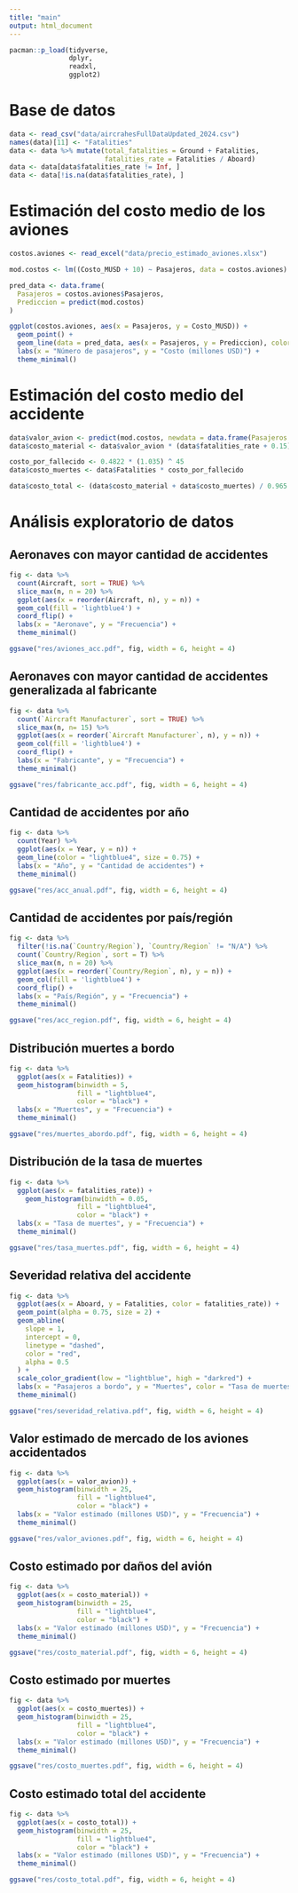```yaml
---
title: "main"
output: html_document
---
```



```r
pacman::p_load(tidyverse, 
               dplyr, 
               readxl, 
               ggplot2)
```

# Base de datos
```r
data <- read_csv("data/aircrahesFullDataUpdated_2024.csv")
names(data)[11] <- "Fatalities"
data <- data %>% mutate(total_fatalities = Ground + Fatalities,
                        fatalities_rate = Fatalities / Aboard)
data <- data[data$fatalities_rate != Inf, ]
data <- data[!is.na(data$fatalities_rate), ]
```

# Estimación del costo medio de los aviones
```r
costos.aviones <- read_excel("data/precio_estimado_aviones.xlsx")

mod.costos <- lm((Costo_MUSD + 10) ~ Pasajeros, data = costos.aviones) 

pred_data <- data.frame(
  Pasajeros = costos.aviones$Pasajeros,
  Prediccion = predict(mod.costos)
)

ggplot(costos.aviones, aes(x = Pasajeros, y = Costo_MUSD)) +
  geom_point() +
  geom_line(data = pred_data, aes(x = Pasajeros, y = Prediccion), color = "firebrick2", size = 1) +
  labs(x = "Número de pasajeros", y = "Costo (millones USD)") +
  theme_minimal()
```

# Estimación del costo medio del accidente
```r
data$valor_avion <- predict(mod.costos, newdata = data.frame(Pasajeros = data$Aboard))
data$costo_material <- data$valor_avion * (data$fatalities_rate + 0.15) / 1.15

costo_por_fallecido <- 0.4822 * (1.035) ^ 45
data$costo_muertes <- data$Fatalities * costo_por_fallecido

data$costo_total <- (data$costo_material + data$costo_muertes) / 0.965
```

# Análisis exploratorio de datos

## Aeronaves con mayor cantidad de accidentes
```r
fig <- data %>% 
  count(Aircraft, sort = TRUE) %>% 
  slice_max(n, n = 20) %>% 
  ggplot(aes(x = reorder(Aircraft, n), y = n)) +
  geom_col(fill = 'lightblue4') +
  coord_flip() +
  labs(x = "Aeronave", y = "Frecuencia") +
  theme_minimal()

ggsave("res/aviones_acc.pdf", fig, width = 6, height = 4)
```

## Aeronaves con mayor cantidad de accidentes generalizada al fabricante 
```r
fig <- data %>% 
  count(`Aircraft Manufacturer`, sort = TRUE) %>% 
  slice_max(n, n= 15) %>% 
  ggplot(aes(x = reorder(`Aircraft Manufacturer`, n), y = n)) +
  geom_col(fill = 'lightblue4') +
  coord_flip() +
  labs(x = "Fabricante", y = "Frecuencia") +
  theme_minimal()

ggsave("res/fabricante_acc.pdf", fig, width = 6, height = 4)
```

## Cantidad de accidentes por año
```r
fig <- data %>%
  count(Year) %>%
  ggplot(aes(x = Year, y = n)) +
  geom_line(color = "lightblue4", size = 0.75) +
  labs(x = "Año", y = "Cantidad de accidentes") +
  theme_minimal()

ggsave("res/acc_anual.pdf", fig, width = 6, height = 4)
```

## Cantidad de accidentes por país/región
```r
fig <- data %>%
  filter(!is.na(`Country/Region`), `Country/Region` != "N/A") %>%
  count(`Country/Region`, sort = T) %>%
  slice_max(n, n = 20) %>%
  ggplot(aes(x = reorder(`Country/Region`, n), y = n)) +
  geom_col(fill = 'lightblue4') +
  coord_flip() +
  labs(x = "País/Región", y = "Frecuencia") +
  theme_minimal()

ggsave("res/acc_region.pdf", fig, width = 6, height = 4)
```

## Distribución muertes a bordo
```r
fig <- data %>%
  ggplot(aes(x = Fatalities)) +
  geom_histogram(binwidth = 5,
                 fill = "lightblue4",
                 color = "black") +
  labs(x = "Muertes", y = "Frecuencia") +
  theme_minimal()

ggsave("res/muertes_abordo.pdf", fig, width = 6, height = 4)
```

## Distribución de la tasa de muertes
```r
fig <- data %>%
  ggplot(aes(x = fatalities_rate)) +
    geom_histogram(binwidth = 0.05,
                 fill = "lightblue4",
                 color = "black") +
  labs(x = "Tasa de muertes", y = "Frecuencia") +
  theme_minimal()

ggsave("res/tasa_muertes.pdf", fig, width = 6, height = 4)
```

## Severidad relativa del accidente
```r
fig <- data %>%
  ggplot(aes(x = Aboard, y = Fatalities, color = fatalities_rate)) +
  geom_point(alpha = 0.75, size = 2) +
  geom_abline(
    slope = 1,
    intercept = 0,
    linetype = "dashed",
    color = "red",
    alpha = 0.5
  ) +
  scale_color_gradient(low = "lightblue", high = "darkred") +
  labs(x = "Pasajeros a bordo", y = "Muertes", color = "Tasa de muertes") +
  theme_minimal()

ggsave("res/severidad_relativa.pdf", fig, width = 6, height = 4)
```

## Valor estimado de mercado de los aviones accidentados
```r
fig <- data %>%
  ggplot(aes(x = valor_avion)) +
  geom_histogram(binwidth = 25,
                 fill = "lightblue4",
                 color = "black") +
  labs(x = "Valor estimado (millones USD)", y = "Frecuencia") + 
  theme_minimal()

ggsave("res/valor_aviones.pdf", fig, width = 6, height = 4)
```

## Costo estimado por daños del avión
```r
fig <- data %>%
  ggplot(aes(x = costo_material)) +
  geom_histogram(binwidth = 25,
                 fill = "lightblue4",
                 color = "black") +
  labs(x = "Valor estimado (millones USD)", y = "Frecuencia") + 
  theme_minimal()

ggsave("res/costo_material.pdf", fig, width = 6, height = 4)
```

## Costo estimado por muertes
```r
fig <- data %>%
  ggplot(aes(x = costo_muertes)) +
  geom_histogram(binwidth = 25,
                 fill = "lightblue4",
                 color = "black") +
  labs(x = "Valor estimado (millones USD)", y = "Frecuencia") + 
  theme_minimal()

ggsave("res/costo_muertes.pdf", fig, width = 6, height = 4)
```

## Costo estimado total del accidente
```r
fig <- data %>%
  ggplot(aes(x = costo_total)) +
  geom_histogram(binwidth = 25,
                 fill = "lightblue4",
                 color = "black") +
  labs(x = "Valor estimado (millones USD)", y = "Frecuencia") + 
  theme_minimal()

ggsave("res/costo_total.pdf", fig, width = 6, height = 4)
```

